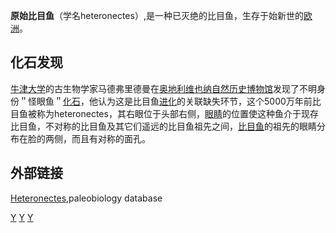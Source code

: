 {{Speciesbox 
| taxon = Heteronectes chaneti 
| authority = Friedman, 2008
}}
'''原始比目鱼'''（学名heteronectes）,是一种已灭绝的比目鱼，生存于始新世的[[欧洲|欧洲]]。

==化石发现==
[[牛津大学|牛津大学]]的古生物学家马德弗里德曼在[[奥地利|奥地利]][[维也纳自然历史博物馆|维也纳自然历史博物馆]]发现了不明身份＂怪眼鱼＂[[化石|化石]]，他认为这是比目鱼[[进化|进化]]的关联缺失环节，这个5000万年前比目鱼被称为heteronectes，其右眼位于头部右侧，[[眼睛|眼睛]]的位置使这种鱼介于现存比目鱼，不对称的比目鱼及其它们遥远的比目鱼祖先之间，[[比目鱼|比目鱼]]的祖先的眼睛分布在脸的两侧，而且有对称的面孔。

==外部链接==
[http://Paleobiology%20database Heteronectes]{{dead link|date=2017年12月 |bot=InternetArchiveBot |fix-attempted=yes }},paleobiology database

{{Taxonbar}}

[[Category:鲽形目|Y]]
[[Category:始新世鱼类|Y]]
[[Category:2008年描述的鱼类|Y]]